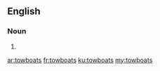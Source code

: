 ==English==

===Noun===
{{head|en}}

# {{plural of|towboat}}

[[ar:towboats]]
[[fr:towboats]]
[[ku:towboats]]
[[my:towboats]]